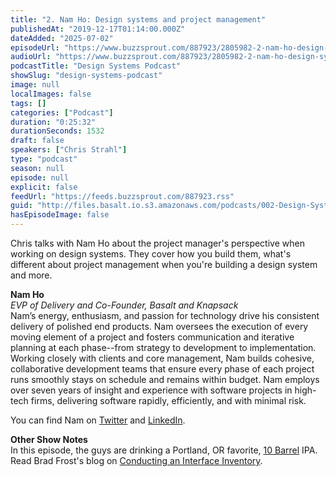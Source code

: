 ```yaml
---
title: "2. Nam Ho: Design systems and project management"
publishedAt: "2019-12-17T01:14:00.000Z"
dateAdded: "2025-07-02"
episodeUrl: "https://www.buzzsprout.com/887923/2805982-2-nam-ho-design-systems-and-project-management.mp3?blob_id=15574310"
audioUrl: "https://www.buzzsprout.com/887923/2805982-2-nam-ho-design-systems-and-project-management.mp3?blob_id=15574310"
podcastTitle: "Design Systems Podcast"
showSlug: "design-systems-podcast"
image: null
localImages: false
tags: []
categories: ["Podcast"]
duration: "0:25:32"
durationSeconds: 1532
draft: false
speakers: ["Chris Strahl"]
type: "podcast"
season: null
episode: null
explicit: false
feedUrl: "https://feeds.buzzsprout.com/887923.rss"
guid: "http://files.basalt.io.s3.amazonaws.com/podcasts/002-Design-Systems-Podcast.mp3"
hasEpisodeImage: false
---
```

Chris talks with Nam Ho about the project manager's perspective when working on design systems. They cover how you build them, what's different about project management when you're building a design system and more.  
  
**Nam Ho**  
_EVP of Delivery and Co-Founder, Basalt and Knapsack_  
Nam’s energy, enthusiasm, and passion for technology drive his consistent delivery of polished end products. Nam oversees the execution of every moving element of a project and fosters communication and iterative planning at each phase--from strategy to development to implementation. Working closely with clients and core management, Nam builds cohesive, collaborative development teams that ensure every phase of each project runs smoothly stays on schedule and remains within budget. Nam employs over seven years of insight and experience with software projects in high-tech firms, delivering software rapidly, efficiently, and with minimal risk.  
  
You can find Nam on [Twitter](https://twitter.com/namtheho) and [LinkedIn](https://linkedin.com/in/namtheho).  
  
**Other Show Notes**  
In this episode, the guys are drinking a Portland, OR favorite, [10 Barrel](https://10barrel.com/beer/apocalypse-ipa/) IPA. Read Brad Frost's blog on [Conducting an Interface Inventory](https://bradfrost.com/blog/post/conducting-an-interface-inventory/).
